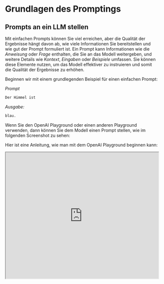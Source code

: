 # Grundlagen des Promptings


## Prompts an ein LLM stellen

Mit einfachen Prompts können Sie viel erreichen, aber die Qualität der Ergebnisse hängt davon ab, wie viele Informationen Sie bereitstellen und wie gut der Prompt formuliert ist. Ein Prompt kann Informationen wie die *Anweisung* oder *Frage* enthalten, die Sie an das Modell weitergeben, und weitere Details wie *Kontext*, *Eingaben* oder *Beispiele* umfassen. Sie können diese Elemente nutzen, um das Modell effektiver zu instruieren und somit die Qualität der Ergebnisse zu erhöhen.

Beginnen wir mit einem grundlegenden Beispiel für einen einfachen Prompt:

*Prompt*

```md
Der Himmel ist
```

*Ausgabe:*
```md
blau.
```

Wenn Sie den OpenAI Playground oder einen anderen Playground verwenden, dann können Sie dem Modell einen Prompt stellen, wie im folgenden Screenshot zu sehen: 

<Screenshot src={INTRO1} alt="INTRO1" />

Hier ist eine Anleitung, wie man mit dem OpenAI Playground beginnen kann:

<iframe width="100%"
  height="415px"
  src="https://www.youtube.com/embed/iwYtzPJELkk?si=irua5h_wHrkNCY0V" allow="accelerometer; autoplay; clipboard-write; encrypted-media; gyroscope; picture-in-picture"
  allowFullScreen
  />


Zu beachten ist, dass man bei der Verwendung der OpenAI-Chatmodelle wie `gtp-3.5-turbo` oder `gpt-4` die Struktur des Prompts mit drei verschiedenen Rollen gestalten kann: `system`, `user` und `assistant`. Eine Eingabe mit `system` ist nicht erforderlich, hilft aber, das Gesamtverhalten des Assistenten festzulegen. Das obige Beispiel beinhaltet nur eine Nutzernachricht, mit der man das Modell direkt auffordern kann. Zur Vereinfachung wird in allen Beispielen, außer es ist ausdrücklich erwähnt, nur die `user`-Nachricht verwendet, um das `gtp-3.5-turbo` Modell zu prompten. Die `assistant`-Nachricht im obigen Beispiel entspricht der Modellantwort. Man kann auch eine Assistentennachricht definieren, um Beispiele für das gewünschte Verhalten zu übermitteln, das man erreichen möchte. Mehr über das Arbeiten mit Chatmodellen kann man [hier](https://promptingguide.agie.ai/models/chatgpt) erfahren.

Man kann aus dem obigen Beispielprompt erkennen, dass das Sprachmodell mit einer Sequenz von Token antwortet, die im Kontext `"Der Himmel ist"` Sinn ergeben. Die Ausgabe könnte unerwartet oder weit von der Aufgabe entfernt sein, die man erreichen möchte. Tatsächlich hebt dieses einfache Beispiel die Notwendigkeit hervor, mehr Kontext oder Anweisungen darüber zu geben, was man speziell mit dem System erreichen möchte. Darum geht es beim Prompt-Engineering.

Versuchen wir es ein wenig zu verbessern:

*Prompt:*
```
Vervollständige diesen Satz:

Der Himmel ist
```

*Ausgabe:*

```
blau am Tag und dunkel in der Nacht.
```

Ist das besser? Nun, mit dem oben genannten Prompt weisen Sie das Modell an, den Satz zu vervollständigen, sodass das Ergebnis viel besser aussieht, da es genau dem folgt, was Sie ihm gesagt haben ("vervollständigen Sie den Satz"). Dieser Ansatz, effektive Prompts zu entwerfen, um das Modell anzuweisen, eine gewünschte Aufgabe auszuführen, wird in diesem Leitfaden als **Prompt-Engineering** bezeichnet.

Das oben gezeigte Beispiel ist eine grundlegende Veranschaulichung dessen, was heute mit LLMs möglich ist. Die heutigen LLMs sind in der Lage, alle Arten von fortgeschrittenen Aufgaben zu erfüllen, von der Textzusammenfassung über mathematische Argumentation bis hin zur Codegenerierung.

## Prompt-Formatierung

Sie haben oben bereits einen sehr einfachen Prompt ausprobiert. Ein Standard-Prompt hat das folgende Format:

```
<Frage>?
```

oder 

```
<Anweisung>
```
 
Sie können dies in ein Frage-Antwort-Format umformen, das in vielen QA-Datensätzen Standard ist, wie folgt:

```
Q: <Frage>?
A: 
```

Wenn man wie oben vorgeht, spricht man auch von *Zero-Shot-Prompting*, d.h., man fordert das Modell direkt zu einer Antwort auf, ohne Beispiele oder Demonstrationen über die Aufgabe zu geben, die es erfüllen soll. Einige große Sprachmodelle haben die Fähigkeit zum Zero-Shot-Prompting, aber das hängt von der Komplexität und dem Wissen über die jeweilige Aufgabe sowie den Aufgaben ab, für die das Modell gut trainiert wurde.

Ein konkretes Prompt-Beispiel ist wie folgt:

*Prompt*
```
Q: Was ist Prompt-Engineering?
```

Bei einigen der neueren Modelle kann man den Teil "Q:" weglassen, da es vom Modell aufgrund der Zusammensetzung der Sequenz als Fragebeantwortungsaufgabe impliziert und verstanden wird. Mit anderen Worten, der Prompt könnte wie folgt vereinfacht werden:

*Prompt*
```
Was ist Prompt-Engineering?
```

Angesichts des obigen Standardformats ist eine beliebte und effektive Technik beim Prompting als *Few-Shot Prompting* bekannt, bei der Sie Beispiele (d.h. Demonstrationen) bereitstellen. Sie können Few-Shot Prompts wie folgt formatieren:

```
<Frage>?
<Antwort>

<Frage>?
<Antwort>

<Frage>?
<Antwort>

<Frage>?

```

Die QA-Format-Version würde so aussehen:

```
Q: <Frage>?
A: <Antwort>

Q: <Frage>?
A: <Antwort>

Q: <Frage>?
A: <Antwort>

Q: <Frage>?
A:
```

Beachten Sie, dass die QA-Formatierung nicht erforderlich ist. Das Format des Prompts hängt von der jeweiligen Aufgabe ab. Beispielsweise können Sie eine einfache Klassifizierungsaufgabe durchführen und Beispiele geben, die die Aufgabe veranschaulichen, wie folgt:

*Prompt:*
```
Das ist toll! // Positiv
Das ist schlecht! // Negativ
Wow, der Film war klasse! // Positiv
Was für eine fürchterliche Vorstellung! //
```

*Ausgabe:*
```
Negativ
```

Few-Shot Prompts ermöglichen das in-context learning, also die Fähigkeit von Sprachmodellen, Aufgaben anhand einiger Demonstrationen zu erlernen. Wir diskutieren das Zero-Shot-Prompting und das Few-Shot-Prompting ausführlicher in den kommenden Abschnitten.

